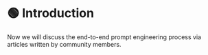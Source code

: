 
# 🟢 Introduction

Now we will discuss the end-to-end prompt engineering process via articles written
by community members.
